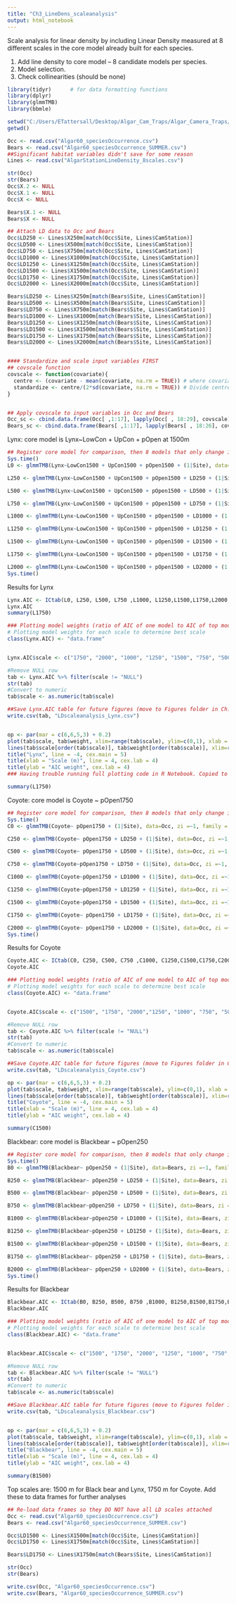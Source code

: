 ```yaml
---
title: "Ch3_LineDens_scaleanalysis"
output: html_notebook
---
```


Scale analysis for linear density by including Linear Density measured at 8 different scales in the core model already built for each species.

1. Add line density to core model -- 8 candidate models per species.
2. Model selection.
3. Check collinearities (should be none)

```r
library(tidyr)		# for data formatting functions
library(dplyr)
library(glmmTMB)
library(bbmle)

```

```r
setwd("C:/Users/ETattersall/Desktop/Algar_Cam_Traps/Algar_Camera_Traps/Data") ## NOTE: setwd() needs to be set in the R env., separately from the R notebook environment (copy past command into console)
getwd()

Occ <- read.csv("Algar60_speciesOccurrence.csv")
Bears <- read.csv("Algar60_speciesOccurrence_SUMMER.csv")
##Significant habitat variables didn't save for some reason
Lines <- read.csv("AlgarStationLineDensity_8scales.csv")

str(Occ)
str(Bears)
Occ$X.2 <- NULL
Occ$X.1 <- NULL
Occ$X <- NULL

Bears$X.1 <- NULL
Bears$X <- NULL

## Attach LD data to Occ and Bears
Occ$LD250 <- Lines$X250m[match(Occ$Site, Lines$CamStation)]
Occ$LD500 <- Lines$X500m[match(Occ$Site, Lines$CamStation)]
Occ$LD750 <- Lines$X750m[match(Occ$Site, Lines$CamStation)]
Occ$LD1000 <- Lines$X1000m[match(Occ$Site, Lines$CamStation)]
Occ$LD1250 <- Lines$X1250m[match(Occ$Site, Lines$CamStation)]
Occ$LD1500 <- Lines$X1500m[match(Occ$Site, Lines$CamStation)]
Occ$LD1750 <- Lines$X1750m[match(Occ$Site, Lines$CamStation)]
Occ$LD2000 <- Lines$X2000m[match(Occ$Site, Lines$CamStation)]

Bears$LD250 <- Lines$X250m[match(Bears$Site, Lines$CamStation)]
Bears$LD500 <- Lines$X500m[match(Bears$Site, Lines$CamStation)]
Bears$LD750 <- Lines$X750m[match(Bears$Site, Lines$CamStation)]
Bears$LD1000 <- Lines$X1000m[match(Bears$Site, Lines$CamStation)]
Bears$LD1250 <- Lines$X1250m[match(Bears$Site, Lines$CamStation)]
Bears$LD1500 <- Lines$X1500m[match(Bears$Site, Lines$CamStation)]
Bears$LD1750 <- Lines$X1750m[match(Bears$Site, Lines$CamStation)]
Bears$LD2000 <- Lines$X2000m[match(Bears$Site, Lines$CamStation)]


#### Standardize and scale input variables FIRST
## covscale function
covscale <- function(covariate){
  centre <- (covariate - mean(covariate, na.rm = TRUE)) # where covariate is a vector of numeric input values for one covariate
  standardize <- centre/(2*sd(covariate, na.rm = TRUE)) # Divide centred value by 2 SD
}


## Apply covscale to input variables in Occ and Bears
Occ_sc <- cbind.data.frame(Occ[ ,1:17], lapply(Occ[ , 18:29], covscale))
Bears_sc <- cbind.data.frame(Bears[ ,1:17], lapply(Bears[ , 18:26], covscale))
```

Lynx: core model is Lynx~LowCon + UpCon + pOpen at 1500m
```r
## Register core model for comparison, then 8 models that only change in the scale at which LD is measured
Sys.time()
L0 <- glmmTMB(Lynx~LowCon1500 + UpCon1500 + pOpen1500 + (1|Site), data=Occ, zi =~1, family = "binomial")

L250 <- glmmTMB(Lynx~LowCon1500 + UpCon1500 + pOpen1500 + LD250 + (1|Site), data=Occ, zi =~1, family = "binomial")

L500 <- glmmTMB(Lynx~LowCon1500 + UpCon1500 + pOpen1500 + LD500 + (1|Site), data=Occ, zi =~1, family = "binomial")

L750 <- glmmTMB(Lynx~LowCon1500 + UpCon1500 + pOpen1500 + LD750 + (1|Site), data=Occ, zi =~1, family = "binomial")

L1000 <- glmmTMB(Lynx~LowCon1500 + UpCon1500 + pOpen1500 + LD1000 + (1|Site), data=Occ, zi =~1, family = "binomial")

L1250 <- glmmTMB(Lynx~LowCon1500 + UpCon1500 + pOpen1500 + LD1250 + (1|Site), data=Occ, zi =~1, family = "binomial")

L1500 <- glmmTMB(Lynx~LowCon1500 + UpCon1500 + pOpen1500 + LD1500 + (1|Site), data=Occ, zi =~1, family = "binomial")

L1750 <- glmmTMB(Lynx~LowCon1500 + UpCon1500 + pOpen1500 + LD1750 + (1|Site), data=Occ, zi =~1, family = "binomial")

L2000 <- glmmTMB(Lynx~LowCon1500 + UpCon1500 + pOpen1500 + LD2000 + (1|Site), data=Occ, zi =~1, family = "binomial")
Sys.time()
```
  Results for Lynx
```r
Lynx.AIC <- ICtab(L0, L250, L500, L750 ,L1000, L1250,L1500,L1750,L2000,type= "AIC", weights = TRUE, delta = TRUE, logLik = TRUE, sort=TRUE)
Lynx.AIC
summary(L1750)
```
```r
### Plotting model weights (ratio of AIC of one model to AIC of top model)
# Plotting model weights for each scale to determine best scale
class(Lynx.AIC) <- "data.frame"


Lynx.AIC$scale <- c("1750", "2000", "1000", "1250", "1500", "750", "500","NULL", "250") #ordered according to ICtab 

#Remove NULL row
tab <- Lynx.AIC %>% filter(scale != "NULL")
str(tab)
#Convert to numeric
tab$scale <- as.numeric(tab$scale)

##Save Lynx.AIC table for future figures (move to Figures folder in Ch.3_Interactions)
write.csv(tab, "LDscaleanalysis_Lynx.csv")


op <- par(mar = c(6,6,5,3) + 0.2)
plot(tab$scale, tab$weight, xlim=range(tab$scale), ylim=c(0,1), xlab = "", ylab = "", pch=20, cex = 4, cex.axis = 2, cex.lab = 4)
lines(tab$scale[order(tab$scale)], tab$weight[order(tab$scale)], xlim=range(tab$scale), ylim=c(0,1))
title("Lynx", line = -4, cex.main = 5)
title(xlab = "Scale (m)", line = 4, cex.lab = 4)
title(ylab = "AIC weight", cex.lab = 4)
### Having trouble running full plotting code in R Notebook. Copied to script

```
```r

summary(L1750)
```

Coyote: core model is Coyote ~ pOpen1750
```r
## Register core model for comparison, then 8 models that only change in the scale at which LD is measured
Sys.time()
C0 <- glmmTMB(Coyote~ pOpen1750 + (1|Site), data=Occ, zi =~1, family = "binomial")

C250 <- glmmTMB(Coyote~ pOpen1750 + LD250 + (1|Site), data=Occ, zi =~1, family = "binomial")

C500 <- glmmTMB(Coyote~ pOpen1750 + LD500 + (1|Site), data=Occ, zi =~1, family = "binomial")

C750 <- glmmTMB(Coyote~pOpen1750 + LD750 + (1|Site), data=Occ, zi =~1, family = "binomial")

C1000 <- glmmTMB(Coyote~pOpen1750 + LD1000 + (1|Site), data=Occ, zi =~1, family = "binomial")

C1250 <- glmmTMB(Coyote~pOpen1750 + LD1250 + (1|Site), data=Occ, zi =~1, family = "binomial")

C1500 <- glmmTMB(Coyote~pOpen1750 + LD1500 + (1|Site), data=Occ, zi =~1, family = "binomial")

C1750 <- glmmTMB(Coyote~ pOpen1750 + LD1750 + (1|Site), data=Occ, zi =~1, family = "binomial")

C2000 <- glmmTMB(Coyote~ pOpen1750 + LD2000 + (1|Site), data=Occ, zi =~1, family = "binomial")
Sys.time()
```
  Results for Coyote
```r
Coyote.AIC <- ICtab(C0, C250, C500, C750 ,C1000, C1250,C1500,C1750,C2000, type= "AIC", weights = TRUE, delta = TRUE, logLik = TRUE, sort=TRUE)
Coyote.AIC
```
```r
### Plotting model weights (ratio of AIC of one model to AIC of top model)
# Plotting model weights for each scale to determine best scale
class(Coyote.AIC) <- "data.frame"


Coyote.AIC$scale <- c("1500", "1750", "2000","1250", "1000", "750", "500", "NULL", "250") #ordered according to ICtab 

#Remove NULL row
tab <- Coyote.AIC %>% filter(scale != "NULL")
str(tab)
#Convert to numeric
tab$scale <- as.numeric(tab$scale)

##Save Coyote.AIC table for future figures (move to Figures folder in Ch.3_Interactions)
write.csv(tab, "LDscaleanalysis_Coyote.csv")

op <- par(mar = c(6,6,5,3) + 0.2)
plot(tab$scale, tab$weight, xlim=range(tab$scale), ylim=c(0,1), xlab = "", ylab = "", pch=20, cex = 4, cex.axis = 2, cex.lab = 4)
lines(tab$scale[order(tab$scale)], tab$weight[order(tab$scale)], xlim=range(tab$scale), ylim=c(0,1))
title("Coyote", line = -4, cex.main = 5)
title(xlab = "Scale (m)", line = 4, cex.lab = 4)
title(ylab = "AIC weight", cex.lab = 4)
```
```r

summary(C1500)
```

Blackbear: core model is Blackbear ~ pOpen250
```r
## Register core model for comparison, then 8 models that only change in the scale at which LD is measured
Sys.time()
B0 <- glmmTMB(Blackbear~ pOpen250 + (1|Site), data=Bears, zi =~1, family = "binomial")

B250 <- glmmTMB(Blackbear~ pOpen250 + LD250 + (1|Site), data=Bears, zi =~1, family = "binomial")

B500 <- glmmTMB(Blackbear~ pOpen250 + LD500 + (1|Site), data=Bears, zi =~1, family = "binomial")

B750 <- glmmTMB(Blackbear~pOpen250 + LD750 + (1|Site), data=Bears, zi =~1, family = "binomial")

B1000 <- glmmTMB(Blackbear~pOpen250 + LD1000 + (1|Site), data=Bears, zi =~1, family = "binomial")

B1250 <- glmmTMB(Blackbear~pOpen250 + LD1250 + (1|Site), data=Bears, zi =~1, family = "binomial")

B1500 <- glmmTMB(Blackbear~pOpen250 + LD1500 + (1|Site), data=Bears, zi =~1, family = "binomial")

B1750 <- glmmTMB(Blackbear~ pOpen250 + LD1750 + (1|Site), data=Bears, zi =~1, family = "binomial")

B2000 <- glmmTMB(Blackbear~ pOpen250 + LD2000 + (1|Site), data=Bears, zi =~1, family = "binomial")
Sys.time()
```
  Results for Blackbear
```r
Blackbear.AIC <- ICtab(B0, B250, B500, B750 ,B1000, B1250,B1500,B1750,B2000, type= "AIC", weights = TRUE, delta = TRUE, logLik = TRUE, sort=TRUE)
Blackbear.AIC
```
```r
### Plotting model weights (ratio of AIC of one model to AIC of top model)
# Plotting model weights for each scale to determine best scale
class(Blackbear.AIC) <- "data.frame"


Blackbear.AIC$scale <- c("1500", "1750", "2000", "1250", "1000", "750", "NULL", "250", "500") #ordered according to ICtab 

#Remove NULL row
tab <- Blackbear.AIC %>% filter(scale != "NULL")
str(tab)
#Convert to numeric
tab$scale <- as.numeric(tab$scale)

##Save Blackbear.AIC table for future figures (move to Figures folder in Ch.3_Interactions)
write.csv(tab, "LDscaleanalysis_Blackbear.csv")


op <- par(mar = c(6,6,5,3) + 0.2)
plot(tab$scale, tab$weight, xlim=range(tab$scale), ylim=c(0,1), xlab = "", ylab = "", pch=20, cex = 4, cex.axis = 2, cex.lab = 4)
lines(tab$scale[order(tab$scale)], tab$weight[order(tab$scale)], xlim=range(tab$scale), ylim=c(0,1))
title("Blackbear", line = -4, cex.main = 5)
title(xlab = "Scale (m)", line = 4, cex.lab = 4)
title(ylab = "AIC weight", cex.lab = 4)
```
```r

summary(B1500)
```
 Top scales are: 1500 m for Black bear and Lynx, 1750 m for Coyote. Add these to data frames for further analyses
```r
## Re-load data frames so they DO NOT have all LD scales attached
Occ <- read.csv("Algar60_speciesOccurrence.csv")
Bears <- read.csv("Algar60_speciesOccurrence_SUMMER.csv")

Occ$LD1500 <- Lines$X1500m[match(Occ$Site, Lines$CamStation)]
Occ$LD1750 <- Lines$X1750m[match(Occ$Site, Lines$CamStation)]

Bears$LD1750 <- Lines$X1750m[match(Bears$Site, Lines$CamStation)]

str(Occ)
str(Bears)

write.csv(Occ, "Algar60_speciesOccurrence.csv")
write.csv(Bears, "Algar60_speciesOccurrence_SUMMER.csv")
```